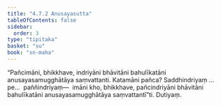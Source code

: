 ```yaml
---
title: "4.7.2 Anusayasutta"
tableOfContents: false
sidebar:
  order: 3
type: "tipitaka"
basket: "su"
book: "sn-maha"
---
```



<DynamicBreadcrumb />

<Division number="532" book="sn-maha" bookNo="14" page="207">

<Paragraph number="1231" book="sn-maha">
“Pañcimāni, bhikkhave, indriyāni bhāvitāni bahulīkatāni anusayasamugghātāya saṃvattanti. Katamāni pañca? Saddhindriyaṃ …pe…  paññindriyaṃ—  imāni kho, bhikkhave, pañcindriyāni bhāvitāni bahulīkatāni anusayasamugghātāya saṃvattantī”ti.

</Paragraph>
</Division>

<Paragraph number="1232" type="center" book="sn-maha">
Dutiyaṃ.
</Paragraph>